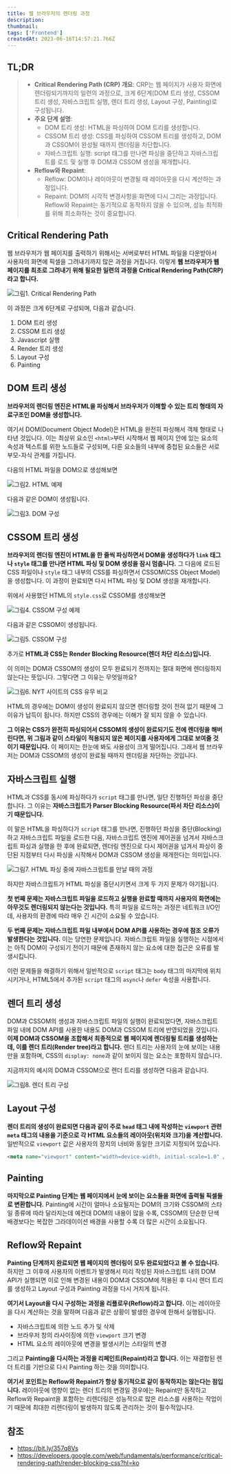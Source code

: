 ```yaml
---
title: 웹 브라우저의 렌더링 과정
description:
thumbnail:
tags: ['Frontend']
createdAt: 2023-06-16T14:57:21.766Z
---
```


## TL;DR

<Blockquote type="info">

- **Critical Rendering Path (CRP) 개요**: CRP는 웹 페이지가 사용자 화면에 렌더링되기까지의 일련의 과정으로, 크게 6단계(DOM 트리 생성, CSSOM 트리 생성, 자바스크립트 실행, 렌더 트리 생성, Layout 구성, Painting)로 구성됩니다.
- **주요 단계 설명**:
  - DOM 트리 생성: HTML을 파싱하여 DOM 트리를 생성합니다.
  - CSSOM 트리 생성: CSS를 파싱하여 CSSOM 트리를 생성하고, DOM과 CSSOM이 완성될 때까지 렌더링을 차단합니다.
  - 자바스크립트 실행: script 태그를 만나면 파싱을 중단하고 자바스크립트를 로드 및 실행 후 DOM과 CSSOM 생성을 재개합니다.
- **Reflow와 Repaint**:
  - Reflow: DOM이나 레이아웃이 변경될 때 레이아웃을 다시 계산하는 과정입니다.
  - Repaint: DOM의 시각적 변경사항을 화면에 다시 그리는 과정입니다. Reflow와 Repaint는 동기적으로 동작하지 않을 수 있으며, 성능 최적화를 위해 최소화하는 것이 중요합니다.

</Blockquote>

## Critical Rendering Path

웹 브라우저가 웹 페이지를 출력하기 위해서는 서버로부터 HTML 파일을 다운받아서 사용자의 화면에 픽셀을 그려내기까지 많은 과정을 거칩니다. 이렇게 **웹 브라우저가 웹페이지를 최초로 그려내기 위해 필요한 일련의 과정을 Critical Rendering Path(CRP)라고 합니다.**

![그림1. Critical Rendering Path](/assets/contents/browser-rendering/1.png)

이 과정은 크게 6단계로 구성되며, 다음과 같습니다.

1. DOM 트리 생성
2. CSSOM 트리 생성
3. Javascript 실행
4. Render 트리 생성
5. Layout 구성
6. Painting

## DOM 트리 생성

**브라우저의 렌더링 엔진은 HTML을 파싱해서 브라우저가 이해할 수 있는 트리 형태의 자료구조인 DOM을 생성합니다.**

여기서 DOM(Document Object Model)은 HTML을 완전히 파싱해서 객체 형태로 나타낸 것입니다. 이는 최상위 요소인 `<html>`부터 시작해서 웹 페이지 안에 있는 요소의 속성과 텍스트를 위한 노드들로 구성되며, 다른 요소들의 내부에 중첩된 요소들은 서로 부모-자식 관계를 가집니다.

다음의 HTML 파일을 DOM으로 생성해보면

![그림2. HTML 예제](/assets/contents/browser-rendering/2.png)

다음과 같은 DOM이 생성됩니다.

![그림3. DOM 구성](/assets/contents/browser-rendering/3.png)

## CSSOM 트리 생성

**브라우저의 렌더링 엔진이 HTML을 한 줄씩 파싱하면서 DOM을 생성하다가 `link` 태그나 `style` 태그를 만나면 HTML 파싱 및 DOM 생성을 잠시 멈춥니다.** 그 다음에 로드된 CSS 파일이나 `style` 태그 내부의 CSS를 파싱하면서 CSSOM(CSS Object Model)을 생성합니다. 이 과정이 완료되면 다시 HTML 파싱 및 DOM 생성을 재개합니다.

위에서 사용했던 HTML의 `style.css`로 CSSOM를 생성해보면

![그림4. CSSOM 구성 예제](/assets/contents/browser-rendering/4.png)

다음과 같은 CSSOM이 생성됩니다.

![그림5. CSSOM 구성](/assets/contents/browser-rendering/5.png)

추가로 **HTML과 CSS는 Render Blocking Resource(렌더 차단 리소스)입니다.**

이 의미는 DOM과 CSSOM의 생성이 모두 완료되기 전까지는 절대 화면에 렌더링하지 않는다는 뜻입니다. 그렇다면 그 이유는 무엇일까요?

![그림6. NYT 사이트의 CSS 유무 비교](/assets/contents/browser-rendering/6.png)

HTML의 경우에는 DOM이 생성이 완료되지 않으면 렌더링할 것이 전혀 없기 때문에 그 이유가 납득이 됩니다. 하지만 CSS의 경우에는 이해가 잘 되지 않을 수 있습니다.

**그 이유는 CSS가 완전히 파싱되어서 CSSOM의 생성이 완료되기도 전에 렌더링을 해버린다면, 위 그림과 같이 스타일이 적용되지 않은 페이지를 사용자에게 그대로 보여줄 것이기 때문입니다.** 이 페이지는 한눈에 봐도 사용성이 크게 떨어집니다. 그래서 웹 브라우저는 DOM과 CSSOM의 생성이 완료될 때까지 렌더링을 차단하는 것입니다.

## 자바스크립트 실행

HTML과 CSS를 동시에 파싱하다가 `script` 태그를 만나면, 일단 진행하던 파싱을 중단합니다. 그 이유는 **자바스크립트가 Parser Blocking Resource(파서 차단 리소스)이기 때문입니다.**

이 말은 HTML을 파싱하다가 `script` 태그를 만나면, 진행하던 파싱을 중단(Blocking)하고 자바스크립트 파일을 로드한 다음, 자바스크립트 엔진에 제어권을 넘겨서 자바스크립트 파싱과 실행을 한 후에 완료되면, 렌더링 엔진으로 다시 제어권을 넘겨서 파싱이 중단된 지점부터 다시 파싱을 시작해서 DOM과 CSSOM 생성을 재개한다는 의미입니다.

![그림7. HTML 파싱 중에 자바스크립트를 만날 때의 과정](/assets/contents/browser-rendering/7.png)

하지만 자바스크립트가 HTML 파싱을 중단시키면서 크게 두 가지 문제가 야기됩니다.

**첫 번째 문제는 자바스크립트 파일을 로드하고 실행을 완료할 때까지 사용자의 화면에는 아무것도 렌더링되지 않는다는 것입니다.** 특히 파일을 로드하는 과정은 네트워크 I/O인데, 사용자의 환경에 따라 매우 긴 시간이 소요될 수 있습니다.

**두 번째 문제는 자바스크립트 파일 내부에서 DOM API를 사용하는 경우에 참조 오류가 발생한다는 것입니다.** 이는 당연한 문제입니다. 자바스크립트 파일을 실행하는 시점에서는 아직 DOM이 구성되기 전이기 때문에 존재하지 않는 요소에 대한 접근은 오류를 발생시킵니다.

이런 문제들을 해결하기 위해서 일반적으로 `script` 태그는 `body` 태그의 마지막에 위치시키거나, HTML5에서 추가된 `script` 태그의 `async`나 `defer` 속성을 사용합니다.

## 렌더 트리 생성

DOM과 CSSOM의 생성과 자바스크립트 파일의 실행이 완료되었다면, 자바스크립트 파일 내에 DOM API를 사용한 내용도 DOM과 CSSOM 트리에 반영되었을 것입니다. **이제 DOM과 CSSOM을 조합해서 최종적으로 웹 페이지에 렌더링될 트리를 생성하는데, 이를 렌더 트리(Render tree)라고 합니다.** 렌더 트리는 사용자의 눈에 보이는 내용만을 포함하며, CSS의 `display: none`과 같이 보이지 않는 요소는 포함하지 않습니다.

지금까지의 예시의 DOM과 CSSOM으로 렌더 트리를 생성하면 다음과 같습니다.

![그림8. 렌더 트리 구성](/assets/contents/browser-rendering/8.png)

## Layout 구성

**렌더 트리의 생성이 완료되면 다음과 같이 주로 `head` 태그 내에 작성하는 `viewport` 관련 `meta` 태그의 내용을 기준으로 각 HTML 요소들의 레이아웃(위치와 크기)을 계산합니다.** 일반적으로 `viewport` 값은 사용자의 장치의 너비와 동일한 크기로 지정되어 있습니다.

```html
<meta name="viewport" content="width=device-width, initial-scale=1.0" />
```

## Painting

**마지막으로 Painting 단계는 웹 페이지에서 눈에 보이는 요소들을 화면에 출력될 픽셀들로 변환합니다.** Painting에 시간이 얼마나 소요될지는 DOM의 크기와 CSSOM의 스타일 종류에 따라 달라지는데 예컨대 DOM의 내용이 많을 수록, CSSOM의 단순한 단색 배경보다는 복잡한 그라데이이션 배경을 사용할 수록 더 많은 시간이 소요됩니다.

## Reflow와 Repaint

**Painting 단계까지 완료되면 웹 페이지의 렌더링이 모두 완료되었다고 볼 수 있습니다.** 하지만 그 이후에 사용자의 이벤트가 발생해서 미리 작성된 자바스크립트 내의 DOM API가 실행되면 이로 인해 변경된 내용이 DOM과 CSSOM에 적용된 후 다시 렌더 트리를 생성하고 Layout 구성과 Painting 과정을 다시 거치게 됩니다.

**여기서 Layout을 다시 구성하는 과정을 리플로우(Reflow)라고 합니다.** 이는 레이아웃을 다시 계산하는 것을 말하며 다음과 같은 상황이 발생한 경우에 한해서 실행됩니다.

- 자바스크립트에 의한 노드 추가 및 삭제
- 브라우저 창의 라사이징에 의한 `viewport` 크기 변경
- HTML 요소의 레이아웃에 변경을 발생시키는 스타일의 변경

그리고 **Painting을 다시하는 과정을 리페인트(Repaint)라고 합니다.** 이는 재결합된 렌더 트리를 기반으로 다시 Painting 하는 것을 의미합니다.

**여기서 포인트는 Reflow와 Repaint가 항상 동기적으로 같이 동작하지는 않는다는 점입니다.** 레이아웃에 영향이 없는 렌더 트리의 변경일 경우에는 Repaint만 동작하고 Reflow와 Repaint을 포함하는 리렌더링은 성능적으로 많은 리소스를 사용하는 작업이기 때문에 최대한 리렌더링이 발생하지 않도록 관리하는 것이 필수적입니다.

## 참조

- https://bit.ly/357q8Vs
- https://developers.google.com/web/fundamentals/performance/critical-rendering-path/render-blocking-css?hl=ko
